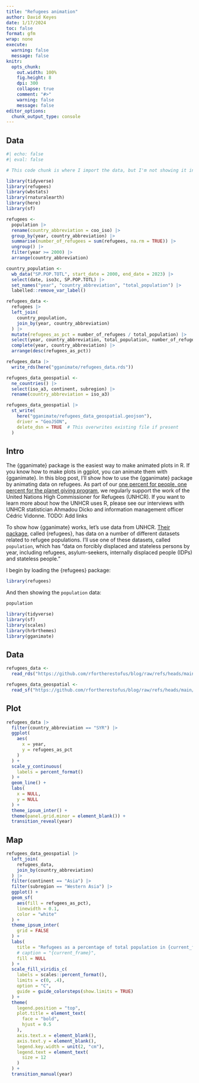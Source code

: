```yaml
---
title: "Refugees animation"
author: David Keyes
date: 1/17/2024
toc: false
format: gfm
wrap: none
execute: 
  warning: false
  message: false
knitr:
  opts_chunk:
    out.width: 100%
    fig.height: 8
    dpi: 300
    collapse: true
    comment: "#>"
    warning: false
    message: false
editor_options: 
  chunk_output_type: console
---
```


## Data {.unnumbered .hidden}

```r
#| echo: false
#| eval: false

# This code chunk is where I import the data, but I'm not showing it in the blog post

library(tidyverse)
library(refugees)
library(wbstats)
library(rnaturalearth)
library(here)
library(sf)

refugees <-
  population |>
  rename(country_abbreviation = coo_iso) |>
  group_by(year, country_abbreviation) |>
  summarise(number_of_refugees = sum(refugees, na.rm = TRUE)) |>
  ungroup() |>
  filter(year >= 2000) |>
  arrange(country_abbreviation)

country_population <-
  wb_data("SP.POP.TOTL", start_date = 2000, end_date = 2023) |>
  select(date, iso3c, SP.POP.TOTL) |>
  set_names("year", "country_abbreviation", "total_population") |>
  labelled::remove_var_label()

refugees_data <-
  refugees |>
  left_join(
    country_population,
    join_by(year, country_abbreviation)
  ) |>
  mutate(refugees_as_pct = number_of_refugees / total_population) |>
  select(year, country_abbreviation, total_population, number_of_refugees, refugees_as_pct) |>
  complete(year, country_abbreviation) |>
  arrange(desc(refugees_as_pct))

refugees_data |>
  write_rds(here("gganimate/refugees_data.rds"))

refugees_data_geospatial <-
  ne_countries() |>
  select(iso_a3, continent, subregion) |>
  rename(country_abbreviation = iso_a3)

refugees_data_geospatial |> 
  st_write(
    here("gganimate/refugees_data_geospatial.geojson"),
    driver = "GeoJSON",
    delete_dsn = TRUE  # This overwrites existing file if present
  )
```

## Intro

The {gganimate} package is the easiest way to make animated plots in R. If you know how to make plots in ggplot, you can animate them with {gganimate}. In this blog post, I'll show how to use the {gganimate} package by animating data on refugees. As part of our [one percent for people, one percent for the planet giving program](https://rfortherestofus.com/1percent), we regularly support the work of the United Nations High Commissioner for Refugees (UNHCR). If you want to learn more about how the UNHCR uses R, please see our interviews with UNHCR statistician Ahmadou Dicko and information management officer Cédric Vidonne. TODO: Add links

To show how {gganimate} works, let's use data from UNHCR. [Their package](https://www.unhcr.org/refugee-statistics/insights/explainers/refugees-r-package.html), called {refugees}, has data on a number of different datasets related to refugee populations. I'll use one of these datasets, called `population`, which has "data on forcibly displaced and stateless persons by year, including refugees, asylum-seekers, internally displaced people (IDPs) and stateless people." 

I begin by loading the {refugees} package:

```r
library(refugees)
```

And then showing the `population` data:

```r
population
```




```r

library(tidyverse)
library(sf)
library(scales)
library(hrbrthemes)
library(gganimate)
```

## Data

```r
refugees_data <-
  read_rds("https://github.com/rfortherestofus/blog/raw/refs/heads/main/gganimate/refugees_data.rds")
```

```r
refugees_data_geospatial <-
  read_sf("https://github.com/rfortherestofus/blog/raw/refs/heads/main/gganimate/refugees_data_geospatial.geojson")
```

## Plot

```r
refugees_data |>
  filter(country_abbreviation == "SYR") |>
  ggplot(
    aes(
      x = year,
      y = refugees_as_pct
    )
  ) +
  scale_y_continuous(
    labels = percent_format()
  ) +
  geom_line() +
  labs(
    x = NULL,
    y = NULL
  ) +
  theme_ipsum_inter() +
  theme(panel.grid.minor = element_blank()) +
  transition_reveal(year)
```

## Map

```r
refugees_data_geospatial |>
  left_join(
    refugees_data,
    join_by(country_abbreviation)
  ) |>
  filter(continent == "Asia") |>
  filter(subregion == "Western Asia") |>
  ggplot() +
  geom_sf(
    aes(fill = refugees_as_pct),
    linewidth = 0.1,
    color = "white"
  ) +
  theme_ipsum_inter(
    grid = FALSE
  ) +
  labs(
    title = "Refugees as a percentage of total population in {current_frame}",
    # caption = "{current_frame}",
    fill = NULL
  ) +
  scale_fill_viridis_c(
    labels = scales::percent_format(),
    limits = c(0, .4),
    option = "C",
    guide = guide_colorsteps(show.limits = TRUE)
  ) +
  theme(
    legend.position = "top",
    plot.title = element_text(
      face = "bold",
      hjust = 0.5
    ),
    axis.text.x = element_blank(),
    axis.text.y = element_blank(),
    legend.key.width = unit(2, "cm"),
    legend.text = element_text(
      size = 12
    )
  ) +
  transition_manual(year)
```
